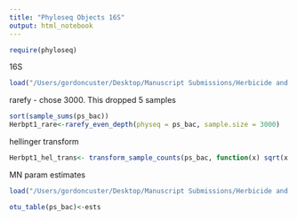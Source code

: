 ```yaml
---
title: "Phyloseq Objects 16S"
output: html_notebook
---
```


```r
require(phyloseq)
```

16S
```r
load("/Users/gordoncuster/Desktop/Manuscript Submissions/Herbicide and Microbes/Sequence_data/16S/Nov_21/CNVRG_Herbpt1_16S_VI_model_w_param_est.RData")
```

rarefy - chose 3000. This dropped 5 samples 
```r
sort(sample_sums(ps_bac))
Herbpt1_rare<-rarefy_even_depth(physeq = ps_bac, sample.size = 3000)
```

hellinger transform
```r
Herbpt1_hel_trans<- transform_sample_counts(ps_bac, function(x) sqrt(x / sum(x)))
```

MN param estimates
```r
load("/Users/gordoncuster/Desktop/Manuscript Submissions/Herbicide and Microbes/Sequence_data/16S/Nov_21/CNVRG_Herbpt1_16S_VI_model_w_param_est.RData")
```


```r
otu_table(ps_bac)<-ests
```


